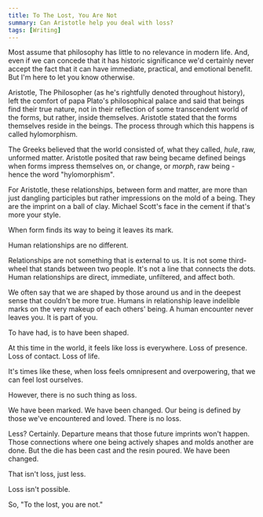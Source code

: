 ```yaml
---
title: To The Lost, You Are Not
summary: Can Aristotle help you deal with loss?
tags: [Writing]
---
```


Most assume that philosophy has little to no relevance in modern life. And, even if we can concede that it has historic significance we'd certainly never accept the fact that it can have immediate, practical, and emotional benefit. But I'm here to let you know otherwise.

Aristotle, The Philosopher (as he's rightfully denoted throughout history), left the comfort of papa Plato's philosophical palace and said that beings find their true nature, not in their reflection of some transcendent world of the forms, but rather, inside themselves. Aristotle stated that the forms themselves reside in the beings. The process through which this happens is called hylomorphism.

The Greeks believed that the world consisted of, what they called, _hule_, raw, unformed matter. Aristotle posited that raw being became defined beings when forms impress themselves on, or change, or _morph_, raw being - hence the word "hylomorphism".

For Aristotle, these relationships, between form and matter, are more than just dangling participles but rather impressions on the mold of a being. They are the imprint on a ball of clay. Michael Scott's face in the cement if that's more your style.

When form finds its way to being it leaves its mark.

Human relationships are no different.

Relationships are not something that is external to us. It is not some third-wheel that stands between two people. It's not a line that connects the dots. Human relationships are direct, immediate, unfiltered, and affect both.

We often say that we are shaped by those around us and in the deepest sense that couldn't be more true. Humans in relationship leave indelible marks on the very makeup of each others' being. A human encounter never leaves you. It is part of you.

To have had, is to have been shaped.

At this time in the world, it feels like loss is everywhere. Loss of presence. Loss of contact. Loss of life.

It's times like these, when loss feels omnipresent and overpowering, that we can feel lost ourselves.

However, there is no such thing as loss.

We have been marked. We have been changed. Our being is defined by those we've encountered and loved. There is no loss.

Less? Certainly. Departure means that those future imprints won't happen. Those connections where one being actively shapes and molds another are done. But the die has been cast and the resin poured. We have been changed.

That isn't loss, just less.

Loss isn't possible.

So, "To the lost, you are not."
